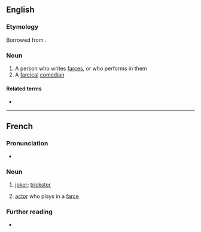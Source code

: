==English==

===Etymology===
Borrowed from {{bor|en|fr|farceur|notext=1}}.

===Noun===
{{en-noun}}

# A person who writes [[farce]]s, or who performs in them
# A [[farcical]] [[comedian]]

====Related terms====
* {{l|en|farceuse}}

----

==French==

===Pronunciation===
* {{IPA|/faʁ.sœʁ/|lang=fr}}

===Noun===
{{fr-noun|m|f=farceuse}}

# [[joker]]; [[trickster]]
# {{lb|fr|dated}} [[actor]] who plays in a [[farce]]

===Further reading===
* {{R:TLFi}}